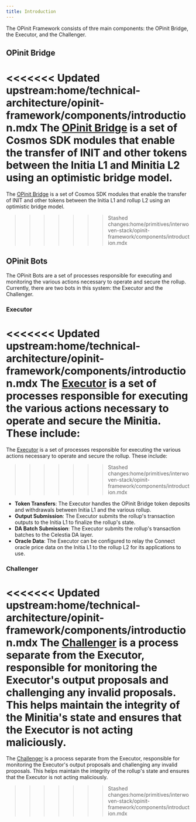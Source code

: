 ```yaml
---
title: Introduction
---
```


The OPinit Framework consists of thre main components: the OPinit Bridge, the Executor, and the Challenger.

## OPinit Bridge

<<<<<<< Updated upstream:home/technical-architecture/opinit-framework/components/introduction.mdx
The [OPinit Bridge](/home/technical-architecture/opinit-framework/components/opinit-bridge) is a set of Cosmos SDK modules that enable the transfer of INIT and other tokens between the Initia L1 and Minitia L2 using an optimistic bridge model.
=======
The [OPinit Bridge](/home/primitives/interwoven-stack/opinit-framework/components/opinit-bridge) is a set of Cosmos SDK modules that enable the transfer of INIT and other tokens between the Initia L1 and rollup L2 using an optimistic bridge model.
>>>>>>> Stashed changes:home/primitives/interwoven-stack/opinit-framework/components/introduction.mdx

## OPinit Bots

The OPinit Bots are a set of processes responsible for executing and monitoring the various actions necessary to operate and secure the rollup. Currently, there are two bots in this system: the Executor and the Challenger.

### Executor

<<<<<<< Updated upstream:home/technical-architecture/opinit-framework/components/introduction.mdx
The [Executor](/home/technical-architecture/opinit-framework/components/executor) is a set of processes responsible for executing the various actions necessary to operate and secure the Minitia. These include:
=======
The [Executor](/home/primitives/interwoven-stack/opinit-framework/components/executor) is a set of processes responsible for executing the various actions necessary to operate and secure the rollup. These include:
>>>>>>> Stashed changes:home/primitives/interwoven-stack/opinit-framework/components/introduction.mdx

-  **Token Transfers**: The Executor handles the OPinit Bridge token deposits and withdrawals between Initia L1 and the various rollup.
-  **Output Submission**: The Executor submits the rollup's transaction outputs to the Initia L1 to finalize the rollup's state.
-  **DA Batch Submission**: The Executor submits the rollup's transaction batches to the Celestia DA layer.
-  **Oracle Data**: The Executor can be configured to relay the Connect oracle price data on the Initia L1 to the rollup L2 for its applications to use.

### Challenger

<<<<<<< Updated upstream:home/technical-architecture/opinit-framework/components/introduction.mdx
The [Challenger](/home/technical-architecture/opinit-framework/components/challenger) is a process separate from the Executor, responsible for monitoring the Executor's output proposals and challenging any invalid proposals. This helps maintain the integrity of the Minitia's state and ensures that the Executor is not acting maliciously.
=======
The [Challenger](/home/primitives/interwoven-stack/opinit-framework/components/challenger) is a process separate from the Executor, responsible for monitoring the Executor's output proposals and challenging any invalid proposals. This helps maintain the integrity of the rollup's state and ensures that the Executor is not acting maliciously.
>>>>>>> Stashed changes:home/primitives/interwoven-stack/opinit-framework/components/introduction.mdx
